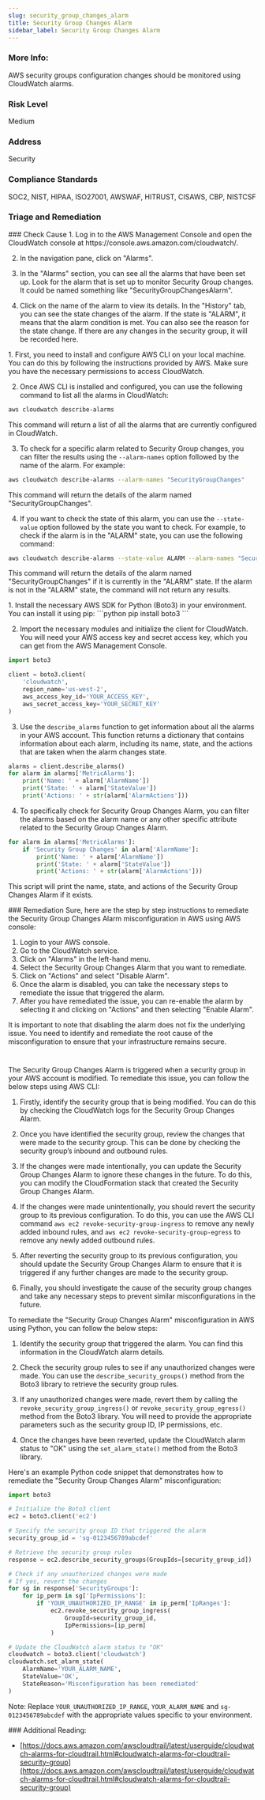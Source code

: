 ```yaml
---
slug: security_group_changes_alarm
title: Security Group Changes Alarm
sidebar_label: Security Group Changes Alarm
---
```


### More Info:

AWS security groups configuration changes should be monitored using CloudWatch alarms.

### Risk Level

Medium

### Address

Security

### Compliance Standards

SOC2, NIST, HIPAA, ISO27001, AWSWAF, HITRUST, CISAWS, CBP, NISTCSF


### Triage and Remediation
<Tabs>

<Tab title='Cause'>
### Check Cause
<AccordionGroup>
<Accordion title='Using Console' defaultOpen='true'>
1. Log in to the AWS Management Console and open the CloudWatch console at https://console.aws.amazon.com/cloudwatch/.

2. In the navigation pane, click on "Alarms". 

3. In the "Alarms" section, you can see all the alarms that have been set up. Look for the alarm that is set up to monitor Security Group changes. It could be named something like "SecurityGroupChangesAlarm".

4. Click on the name of the alarm to view its details. In the "History" tab, you can see the state changes of the alarm. If the state is "ALARM", it means that the alarm condition is met. You can also see the reason for the state change. If there are any changes in the security group, it will be recorded here.
</Accordion>

<Accordion title='Using CLI'>
1. First, you need to install and configure AWS CLI on your local machine. You can do this by following the instructions provided by AWS. Make sure you have the necessary permissions to access CloudWatch.

2. Once AWS CLI is installed and configured, you can use the following command to list all the alarms in CloudWatch:

```bash
aws cloudwatch describe-alarms
```

This command will return a list of all the alarms that are currently configured in CloudWatch. 

3. To check for a specific alarm related to Security Group changes, you can filter the results using the `--alarm-names` option followed by the name of the alarm. For example:

```bash
aws cloudwatch describe-alarms --alarm-names "SecurityGroupChanges"
```

This command will return the details of the alarm named "SecurityGroupChanges". 

4. If you want to check the state of this alarm, you can use the `--state-value` option followed by the state you want to check. For example, to check if the alarm is in the "ALARM" state, you can use the following command:

```bash
aws cloudwatch describe-alarms --state-value ALARM --alarm-names "SecurityGroupChanges"
```

This command will return the details of the alarm named "SecurityGroupChanges" if it is currently in the "ALARM" state. If the alarm is not in the "ALARM" state, the command will not return any results.
</Accordion>

<Accordion title='Using Python'>
1. Install the necessary AWS SDK for Python (Boto3) in your environment. You can install it using pip:
```python
pip install boto3
```

2. Import the necessary modules and initialize the client for CloudWatch. You will need your AWS access key and secret access key, which you can get from the AWS Management Console.
```python
import boto3

client = boto3.client(
    'cloudwatch',
    region_name='us-west-2',
    aws_access_key_id='YOUR_ACCESS_KEY',
    aws_secret_access_key='YOUR_SECRET_KEY'
)
```

3. Use the `describe_alarms` function to get information about all the alarms in your AWS account. This function returns a dictionary that contains information about each alarm, including its name, state, and the actions that are taken when the alarm changes state.
```python
alarms = client.describe_alarms()
for alarm in alarms['MetricAlarms']:
    print('Name: ' + alarm['AlarmName'])
    print('State: ' + alarm['StateValue'])
    print('Actions: ' + str(alarm['AlarmActions']))
```

4. To specifically check for Security Group Changes Alarm, you can filter the alarms based on the alarm name or any other specific attribute related to the Security Group Changes Alarm.
```python
for alarm in alarms['MetricAlarms']:
    if 'Security Group Changes' in alarm['AlarmName']:
        print('Name: ' + alarm['AlarmName'])
        print('State: ' + alarm['StateValue'])
        print('Actions: ' + str(alarm['AlarmActions']))
```
This script will print the name, state, and actions of the Security Group Changes Alarm if it exists.
</Accordion>

</AccordionGroup>
</Tab>

<Tab title='Remediation'>
### Remediation

<AccordionGroup>
<Accordion title='Using Console' defaultOpen='true'>
Sure, here are the step by step instructions to remediate the Security Group Changes Alarm misconfiguration in AWS using AWS console:

1. Login to your AWS console.
2. Go to the CloudWatch service.
3. Click on "Alarms" in the left-hand menu.
4. Select the Security Group Changes Alarm that you want to remediate.
5. Click on "Actions" and select "Disable Alarm".
6. Once the alarm is disabled, you can take the necessary steps to remediate the issue that triggered the alarm.
7. After you have remediated the issue, you can re-enable the alarm by selecting it and clicking on "Actions" and then selecting "Enable Alarm".

It is important to note that disabling the alarm does not fix the underlying issue. You need to identify and remediate the root cause of the misconfiguration to ensure that your infrastructure remains secure.

#
</Accordion>

<Accordion title='Using CLI'>
The Security Group Changes Alarm is triggered when a security group in your AWS account is modified. To remediate this issue, you can follow the below steps using AWS CLI:

1. Firstly, identify the security group that is being modified. You can do this by checking the CloudWatch logs for the Security Group Changes Alarm.

2. Once you have identified the security group, review the changes that were made to the security group. This can be done by checking the security group’s inbound and outbound rules.

3. If the changes were made intentionally, you can update the Security Group Changes Alarm to ignore these changes in the future. To do this, you can modify the CloudFormation stack that created the Security Group Changes Alarm.

4. If the changes were made unintentionally, you should revert the security group to its previous configuration. To do this, you can use the AWS CLI command `aws ec2 revoke-security-group-ingress` to remove any newly added inbound rules, and `aws ec2 revoke-security-group-egress` to remove any newly added outbound rules.

5. After reverting the security group to its previous configuration, you should update the Security Group Changes Alarm to ensure that it is triggered if any further changes are made to the security group.

6. Finally, you should investigate the cause of the security group changes and take any necessary steps to prevent similar misconfigurations in the future.
</Accordion>

<Accordion title='Using Python'>
To remediate the "Security Group Changes Alarm" misconfiguration in AWS using Python, you can follow the below steps:

1. Identify the security group that triggered the alarm. You can find this information in the CloudWatch alarm details.

2. Check the security group rules to see if any unauthorized changes were made. You can use the `describe_security_groups()` method from the Boto3 library to retrieve the security group rules.

3. If any unauthorized changes were made, revert them by calling the `revoke_security_group_ingress()` or `revoke_security_group_egress()` method from the Boto3 library. You will need to provide the appropriate parameters such as the security group ID, IP permissions, etc.

4. Once the changes have been reverted, update the CloudWatch alarm status to "OK" using the `set_alarm_state()` method from the Boto3 library.

Here's an example Python code snippet that demonstrates how to remediate the "Security Group Changes Alarm" misconfiguration:

```python
import boto3

# Initialize the Boto3 client
ec2 = boto3.client('ec2')

# Specify the security group ID that triggered the alarm
security_group_id = 'sg-0123456789abcdef'

# Retrieve the security group rules
response = ec2.describe_security_groups(GroupIds=[security_group_id])

# Check if any unauthorized changes were made
# If yes, revert the changes
for sg in response['SecurityGroups']:
    for ip_perm in sg['IpPermissions']:
        if 'YOUR_UNAUTHORIZED_IP_RANGE' in ip_perm['IpRanges']:
            ec2.revoke_security_group_ingress(
                GroupId=security_group_id,
                IpPermissions=[ip_perm]
            )

# Update the CloudWatch alarm status to "OK"
cloudwatch = boto3.client('cloudwatch')
cloudwatch.set_alarm_state(
    AlarmName='YOUR_ALARM_NAME',
    StateValue='OK',
    StateReason='Misconfiguration has been remediated'
)
```

Note: Replace `YOUR_UNAUTHORIZED_IP_RANGE`, `YOUR_ALARM_NAME` and `sg-0123456789abcdef` with the appropriate values specific to your environment.
</Accordion>

</AccordionGroup>
</Tab>
</Tabs>
### Additional Reading:

- [https://docs.aws.amazon.com/awscloudtrail/latest/userguide/cloudwatch-alarms-for-cloudtrail.html#cloudwatch-alarms-for-cloudtrail-security-group](https://docs.aws.amazon.com/awscloudtrail/latest/userguide/cloudwatch-alarms-for-cloudtrail.html#cloudwatch-alarms-for-cloudtrail-security-group) 

